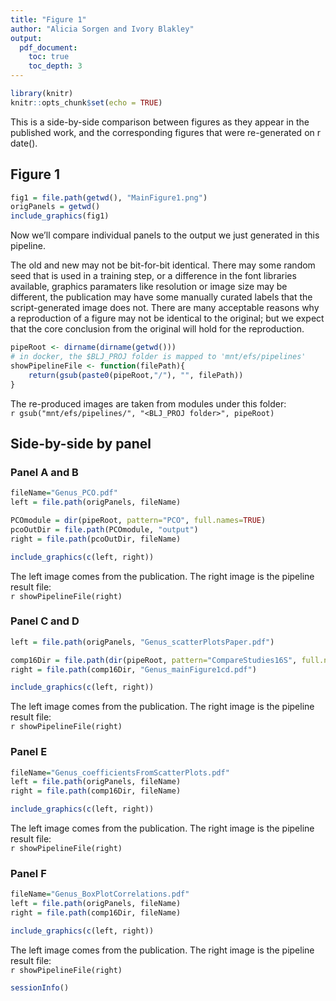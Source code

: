```yaml
---
title: "Figure 1"
author: "Alicia Sorgen and Ivory Blakley"
output:
  pdf_document:
    toc: true
    toc_depth: 3
---
```


```r
library(knitr)
knitr::opts_chunk$set(echo = TRUE)
```

This is a side-by-side comparison between figures as they appear in the published work, and the corresponding figures that were re-generated on ` `r date()` `.

## Figure 1


```r
fig1 = file.path(getwd(), "MainFigure1.png")
origPanels = getwd()
include_graphics(fig1)
```

Now we'll compare individual panels to the output we just generated in this pipeline.  

The old and new may not be bit-for-bit identical.  There may some random seed that is used in a training step, or a difference in the font libraries available, graphics paramaters like resolution or image size may be different, the publication may have some manually curated labels that the script-generated image does not.  There are many acceptable reasons why a reproduction of a figure may not be identical to the original; but we expect that the core conclusion from the original will hold for the reproduction.

```r
pipeRoot <- dirname(dirname(getwd()))
# in docker, the $BLJ_PROJ folder is mapped to 'mnt/efs/pipelines'
showPipelineFile <- function(filePath){
    return(gsub(paste0(pipeRoot,"/"), "", filePath))
}
```

The re-produced images are taken from modules under this folder:               
``r gsub("mnt/efs/pipelines/", "<BLJ_PROJ folder>", pipeRoot)``

## Side-by-side by panel

\newpage
### Panel A and B

```r
fileName="Genus_PCO.pdf"
left = file.path(origPanels, fileName)

PCOmodule = dir(pipeRoot, pattern="PCO", full.names=TRUE)
pcoOutDir = file.path(PCOmodule, "output")
right = file.path(pcoOutDir, fileName)

include_graphics(c(left, right))
```

The left image comes from the publication.  The right image is the pipeline result file:            
``r showPipelineFile(right)``

\newpage
### Panel C and D

```r
left = file.path(origPanels, "Genus_scatterPlotsPaper.pdf")

comp16Dir = file.path(dir(pipeRoot, pattern="CompareStudies16S", full.names=TRUE), "output")
right = file.path(comp16Dir, "Genus_mainFigure1cd.pdf")

include_graphics(c(left, right))
```

The left image comes from the publication.  The right image is the pipeline result file:            
``r showPipelineFile(right)``

\newpage
### Panel E

```r
fileName="Genus_coefficientsFromScatterPlots.pdf"
left = file.path(origPanels, fileName)
right = file.path(comp16Dir, fileName)

include_graphics(c(left, right))
```

The left image comes from the publication.  The right image is the pipeline result file:            
``r showPipelineFile(right)``

### Panel F

```r
fileName="Genus_BoxPlotCorrelations.pdf"
left = file.path(origPanels, fileName)
right = file.path(comp16Dir, fileName)

include_graphics(c(left, right))
```

The left image comes from the publication.  The right image is the pipeline result file:            
``r showPipelineFile(right)``

```r
sessionInfo()
```

